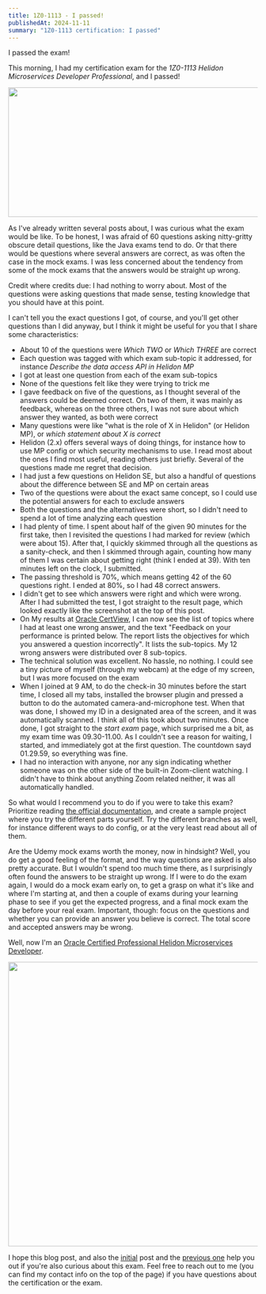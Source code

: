 ```yaml
---
title: 1Z0-1113 - I passed!
publishedAt: 2024-11-11
summary: "1Z0-1113 certification: I passed"
---
```

I passed the exam!

This morning, I had my certification exam for the _1Z0-1113 Helidon Microservices Developer Professional_, and I passed!

<Image src="/images/passed-exam.png" className="next-image" width="719" height="262" />

As I've already written several posts about, I was curious what the exam would be like. To be honest, I was afraid of 60 questions asking nitty-gritty obscure detail questions, like the Java exams tend to do. Or that there would be questions where several answers are correct, as was often the case in the mock exams. I was less concerned about the tendency from some of the mock exams that the answers would be straight up wrong.

Credit where credits due: I had nothing to worry about. Most of the questions were asking questions that made sense, testing knowledge that you should have at this point.

I can't tell you the exact questions I got, of course, and you'll get other questions than I did anyway, but I think it might be useful for you that I share some characteristics:
- About 10 of the questions were _Which TWO_ or _Which THREE_ are correct
- Each question was tagged with which exam sub-topic it addressed, for instance _Describe the data access API in Helidon MP_
- I got at least one question from each of the exam sub-topics
- None of the questions felt like they were trying to trick me
- I gave feedback on five of the questions, as I thought several of the answers could be deemed correct. On two of them, it was mainly as feedback, whereas on the three others, I was not sure about which answer they wanted, as both were correct
- Many questions were like "what is the role of X in Helidon" (or Helidon MP), or _which statement about X is correct_
- Helidon (2.x) offers several ways of doing things, for instance how to use MP config or which security mechanisms to use. I read most about the ones I find most useful, reading others just briefly. Several of the questions made me regret that decision.
- I had just a few questions on Helidon SE, but also a handful of questions about the difference between SE and MP on certain areas
- Two of the questions were about the exact same concept, so I could use the potential answers for each to exclude answers
- Both the questions and the alternatives were short, so I didn't need to spend a lot of time analyzing each question
- I had plenty of time. I spent about half of the given 90 minutes for the first take, then I revisited the questions I had marked for review (which were about 15). After that, I quickly skimmed through all the questions as a sanity-check, and then I skimmed through again, counting how many of them I was certain about getting right (think I ended at 39). With ten minutes left on the clock, I submitted.
- The passing threshold is 70%, which means getting 42 of the 60 questions right. I ended at 80%, so I had 48 correct answers.
- I didn't get to see which answers were right and which were wrong. After I had submitted the test, I got straight to the result page, which looked exactly like the screenshot at the top of this post.
- On My results at <a href="https://certview.oracle.com/">Oracle CertView</a>, I can now see the list of topics where I had at least one wrong answer, and the text "Feedback on your performance is printed below. The report lists the objectives for which you answered a question incorrectly". It lists the sub-topics. My 12 wrong answers were distributed over 8 sub-topics.
- The technical solution was excellent. No hassle, no nothing. I could see a tiny picture of myself (through my webcam) at the edge of my screen, but I was more focused on the exam
- When I joined at 9 AM, to do the check-in 30 minutes before the start time, I closed all my tabs, installed the browser plugin and pressed a button to do the automated camera-and-microphone test. When that was done, I showed my ID in a designated area of the screen, and it was automatically scanned. I think all of this took about two minutes. Once done, I got straight to the _start exam_ page, which surprised me a bit, as my exam time was 09.30-11.00. As I couldn't see a reason for waiting, I started, and immediately got at the first question. The countdown sayd 01.29.59, so everything was fine.
- I had no interaction with anyone, nor any sign indicating whether someone was on the other side of the built-in Zoom-client watching. I didn't have to think about anything Zoom related neither, it was all automatically handled.

So what would I recommend you to do if you were to take this exam? Prioritize reading <a href="https://helidon.io/docs/v2/about/01_overview">the official documentation</a>, and create a sample project where you try the different parts yourself. Try the different branches as well, for instance different ways to do config, or at the very least read about all of them.

Are the Udemy mock exams worth the money, now in hindsight? Well, you do get a good feeling of the format, and the way questions are asked is also pretty accurate. But I wouldn't spend too much time there, as I surprisingly often found the answers to be straight up wrong. If I were to do the exam again, I would do a mock exam early on, to get a grasp on what it's like and where I'm starting at, and then a couple of exams during your learning phase to see if you get the expected progress, and a final mock exam the day before your real exam. Important, though: focus on the questions and whether you can provide an answer you believe is correct. The total score and accepted answers may be wrong.


Well, now I'm an <a href="https://catalog-education.oracle.com/ords/certview/sharebadge?id=7E613BF7DAF5FD4817D0EB08472C7C6E8E517140D804294013EF6FB0B30CD3B2">Oracle Certified Professional Helidon Microservices Developer</a>.

<Image src="/images/helidon-certified.png" className="next-image" width="1150" height="575" />

I hope this blog post, and also the <a href="../1-z0-1113-the-oracle-certification-no-one-cares-about/">initial</a> post and the <a href="../1-z0-1113-update-on-my-progress/">previous one</a> help you out if you're also curious about this exam. Feel free to reach out to me (you can find my contact info on the top of the page) if you have questions about the certification or the exam.